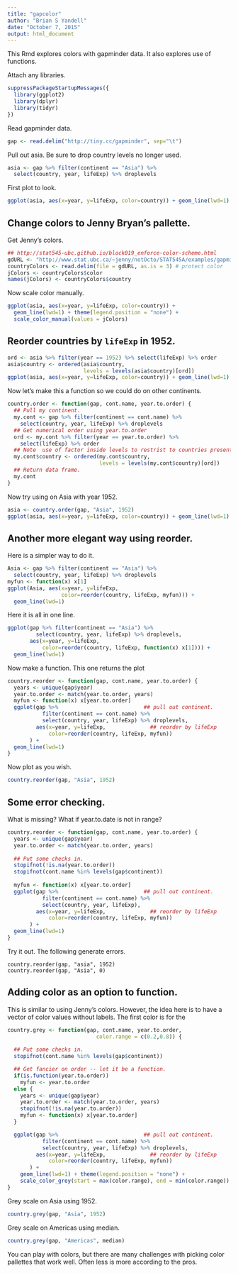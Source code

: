```yaml
---
title: "gapcolor"
author: "Brian S Yandell"
date: "October 7, 2015"
output: html_document
---
```


This Rmd explores colors with gapminder data. It also explores use of functions.

Attach any libraries.

```r
suppressPackageStartupMessages({
  library(ggplot2)
  library(dplyr)
  library(tidyr)
})
```

Read gapminder data.

```r
gap <- read.delim("http://tiny.cc/gapminder", sep="\t")
```

Pull out asia. Be sure to drop country levels no longer used.

```r
asia <- gap %>% filter(continent == "Asia") %>% 
  select(country, year, lifeExp) %>% droplevels
```

First plot to look.

```r
ggplot(asia, aes(x=year, y=lifeExp, color=country)) + geom_line(lwd=1)
```

## Change colors to Jenny Bryan's pallette.

Get Jenny's colors.

```r
## http://stat545-ubc.github.io/block019_enforce-color-scheme.html
gdURL <- "http://www.stat.ubc.ca/~jenny/notOcto/STAT545A/examples/gapminder/data/gapminderCountryColors.txt"
countryColors <- read.delim(file = gdURL, as.is = 3) # protect color
jColors <- countryColors$color
names(jColors) <- countryColors$country
```

Now scale color manually.

```r
ggplot(asia, aes(x=year, y=lifeExp, color=country)) +
  geom_line(lwd=1) + theme(legend.position = "none") +
  scale_color_manual(values = jColors)
```

## Reorder countries by `lifeExp` in 1952.

```r
ord <- asia %>% filter(year == 1952) %>% select(lifeExp) %>% order
asia$country <- ordered(asia$country, 
                        levels = levels(asia$country)[ord])
ggplot(asia, aes(x=year, y=lifeExp, color=country)) + geom_line(lwd=1)
```

Now let's make this a function so we could do on other continents.

```r
country.order <- function(gap, cont.name, year.to.order) {
  ## Pull my continent.
  my.cont <- gap %>% filter(continent == cont.name) %>% 
    select(country, year, lifeExp) %>% droplevels
  ## Get numerical order using year.to.order
  ord <- my.cont %>% filter(year == year.to.order) %>% 
    select(lifeExp) %>% order
  ## Note  use of factor inside levels to restrist to countries present.
  my.cont$country <- ordered(my.cont$country, 
                             levels = levels(my.cont$country)[ord])
  ## Return data frame.
  my.cont
}
```

Now try using on Asia with year 1952.

```r
asia <- country.order(gap, "Asia", 1952)
ggplot(asia, aes(x=year, y=lifeExp, color=country)) + geom_line(lwd=1)
```

## Another more elegant way using reorder.

Here is a simpler way to do it.

```r
Asia <- gap %>% filter(continent == "Asia") %>% 
  select(country, year, lifeExp) %>% droplevels
myfun <- function(x) x[1]
ggplot(Asia, aes(x=year, y=lifeExp, 
                 color=reorder(country, lifeExp, myfun))) +
  geom_line(lwd=1)
```

Here it is all in one line.

```r
ggplot(gap %>% filter(continent == "Asia") %>% 
         select(country, year, lifeExp) %>% droplevels, 
       aes(x=year, y=lifeExp,
           color=reorder(country, lifeExp, function(x) x[1]))) +
  geom_line(lwd=1)
```

Now make a function. This one returns the plot

```r
country.reorder <- function(gap, cont.name, year.to.order) {
  years <- unique(gap$year)
  year.to.order <- match(year.to.order, years)
  myfun <- function(x) x[year.to.order]
  ggplot(gap %>%                           ## pull out continent.
           filter(continent == cont.name) %>% 
           select(country, year, lifeExp) %>% droplevels, 
         aes(x=year, y=lifeExp,              ## reorder by lifeExp
             color=reorder(country, lifeExp, myfun))
       ) +
  geom_line(lwd=1)
}
```

Now plot as you wish.

```r
country.reorder(gap, "Asia", 1952)
```

## Some error checking.

What is missing? What if year.to.date is not in range?

```r
country.reorder <- function(gap, cont.name, year.to.order) {
  years <- unique(gap$year)
  year.to.order <- match(year.to.order, years)
  
  ## Put some checks in.
  stopifnot(!is.na(year.to.order))
  stopifnot(cont.name %in% levels(gap$continent))
  
  myfun <- function(x) x[year.to.order]
  ggplot(gap %>%                           ## pull out continent.
           filter(continent == cont.name) %>% 
           select(country, year, lifeExp), 
         aes(x=year, y=lifeExp,              ## reorder by lifeExp
             color=reorder(country, lifeExp, myfun))
       ) +
  geom_line(lwd=1)
}
```

Try it out. The following generate errors.

```
country.reorder(gap, "asia", 1952)
country.reorder(gap, "Asia", 0)
```

## Adding color as an option to function.

This is similar to using Jenny's colors. However, the idea here is to have a vector of color values without labels. The first color is for the 

```r
country.grey <- function(gap, cont.name, year.to.order,
                            color.range = c(0.2,0.8)) {
  
  ## Put some checks in.
  stopifnot(cont.name %in% levels(gap$continent))

  ## Get fancier on order -- let it be a function.
  if(is.function(year.to.order))
    myfun <- year.to.order
  else {
    years <- unique(gap$year)
    year.to.order <- match(year.to.order, years)
    stopifnot(!is.na(year.to.order))
    myfun <- function(x) x[year.to.order]
  }

  ggplot(gap %>%                           ## pull out continent.
           filter(continent == cont.name) %>% 
           select(country, year, lifeExp) %>% droplevels, 
         aes(x=year, y=lifeExp,              ## reorder by lifeExp
             color=reorder(country, lifeExp, myfun))
       ) +
    geom_line(lwd=1) + theme(legend.position = "none") +
    scale_color_grey(start = max(color.range), end = min(color.range))
}
```

Grey scale on Asia using 1952.

```r
country.grey(gap, "Asia", 1952)
```

Grey scale on Americas using median.

```r
country.grey(gap, "Americas", median)
```

You can play with colors, but there are many challenges with picking color pallettes that work well. Often less is more according to the pros.